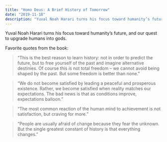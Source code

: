 ```yaml
---
title: "Homo Deus: A Brief History of Tomorrow"
date: "2019-11-18"
description: "Yuval Noah Harari turns his focus toward humanity’s future, and our quest to upgrade humans into gods."
---
```


Yuval Noah Harari turns his focus toward humanity’s future, and our quest to upgrade humans into gods.

Favorite quotes from the book:

> “This is the best reason to learn history: not in order to predict the future, but to free yourself of the past and imagine alternative destinies. Of course this is not total freedom – we cannot avoid being shaped by the past. But some freedom is better than none.”

> “We do not become satisfied by leading a peaceful and prosperous existence. Rather, we become satisfied when reality matches our expectations. The bad news is that as conditions improve, expectations balloon.”

> “The most common reaction of the human mind to achievement is not satisfaction, but craving for more.”

> “People are usually afraid of change because they fear the unknown. But the single greatest constant of history is that everything changes.”
